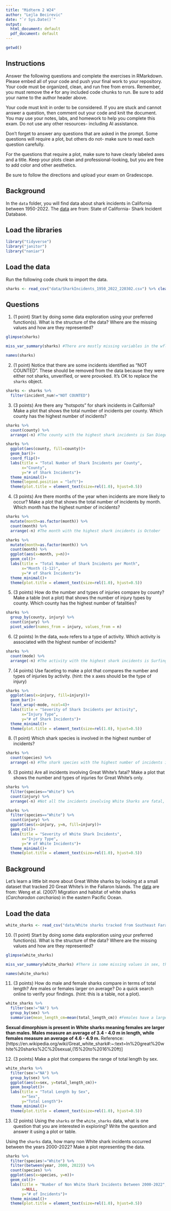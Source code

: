 ```yaml
---
title: "Midterm 2 W24"
author: "Lejla Becirevic"
date: "`r Sys.Date()`"
output:
  html_document: default
  pdf_document: default
---
```


```r
getwd()
```

## Instructions
Answer the following questions and complete the exercises in RMarkdown. Please embed all of your code and push your final work to your repository. Your code must be organized, clean, and run free from errors. Remember, you must remove the `#` for any included code chunks to run. Be sure to add your name to the author header above. 

Your code must knit in order to be considered. If you are stuck and cannot answer a question, then comment out your code and knit the document. You may use your notes, labs, and homework to help you complete this exam. Do not use any other resources- including AI assistance.  

Don't forget to answer any questions that are asked in the prompt. Some questions will require a plot, but others do not- make sure to read each question carefully.  

For the questions that require a plot, make sure to have clearly labeled axes and a title. Keep your plots clean and professional-looking, but you are free to add color and other aesthetics.  

Be sure to follow the directions and upload your exam on Gradescope.    

## Background
In the `data` folder, you will find data about shark incidents in California between 1950-2022. The [data](https://catalog.data.gov/dataset/shark-incident-database-california-56167) are from: State of California- Shark Incident Database.   

## Load the libraries
```r
library("tidyverse")
library("janitor")
library("naniar")
```

## Load the data
Run the following code chunk to import the data.
```r
sharks <- read_csv("data/SharkIncidents_1950_2022_220302.csv") %>% clean_names()
```

## Questions
1. (1 point) Start by doing some data exploration using your preferred function(s). What is the structure of the data? Where are the missing values and how are they represented?  
```r
glimpse(sharks)
```

```r
miss_var_summary(sharks) #There are mostly missing variables in the wfl_case_number, it is represented by NA
```

```r
names(sharks)
```

2. (1 point) Notice that there are some incidents identified as "NOT COUNTED". These should be removed from the data because they were either not sharks, unverified, or were provoked. It's OK to replace the `sharks` object.
```r
sharks <- sharks %>% 
  filter(incident_num!="NOT COUNTED")
```

3. (3 points) Are there any "hotspots" for shark incidents in California? Make a plot that shows the total number of incidents per county. Which county has the highest number of incidents?
```r
sharks %>% 
  count(county) %>% 
  arrange(-n) #The county with the highest shark incidents is San Diego
```

```r
sharks %>% 
  ggplot(aes(county, fill=county))+
  geom_bar()+
  coord_flip()+
  labs(title = "Total Number of Shark Incidents per County",
       x="County",
       y="# of Shark Incidents")+
  theme_minimal()+
  theme(legend.position = "left")+
  theme(plot.title = element_text(size=rel(1.0), hjust=0.5))
```

4. (3 points) Are there months of the year when incidents are more likely to occur? Make a plot that shows the total number of incidents by month. Which month has the highest number of incidents?  
```r
sharks %>% 
  mutate(month=as.factor(month)) %>% 
  count(month) %>% 
  arrange(-n) #The month with the highest shark incidents is October
```

```r
sharks %>% 
  mutate(month=as.factor(month)) %>% 
  count(month) %>% 
  ggplot(aes(x=month, y=n))+
  geom_col()+
  labs(title = "Total Number of Shark Incidents per Month",
       x="Month (1-12)",
       y="# of Shark Incidents")+
  theme_minimal()+
  theme(plot.title = element_text(size=rel(1.0), hjust=0.5))
```

5. (3 points) How do the number and types of injuries compare by county? Make a table (not a plot) that shows the number of injury types by county. Which county has the highest number of fatalities? 
```r
sharks %>% 
  group_by(county, injury) %>% 
  count(injury) %>% 
  pivot_wider(names_from = injury, values_from = n) 
```

6. (2 points) In the data, `mode` refers to a type of activity. Which activity is associated with the highest number of incidents?
```r
sharks %>% 
  count(mode) %>% 
  arrange(-n) #The activity with the highest shark incidents is Surfing/ Boarding
```

7. (4 points) Use faceting to make a plot that compares the number and types of injuries by activity. (hint: the x axes should be the type of injury)
```r
sharks %>% 
  ggplot(aes(x=injury, fill=injury))+
  geom_bar()+
  facet_wrap(~mode, ncol=4)+
  labs(title = "Severity of Shark Incidents per Activity",
       x="Injury Type",
       y="# of Shark Incidents")+
  theme_minimal()+
  theme(plot.title = element_text(size=rel(1.0), hjust=0.5))
```

8. (1 point) Which shark species is involved in the highest number of incidents?  
```r
sharks %>% 
  count(species) %>% 
  arrange(-n) #The shark species with the highest number of incidents is White
```

9. (3 points) Are all incidents involving Great White's fatal? Make a plot that shows the number and types of injuries for Great White's only.  
```r
sharks %>% 
  filter(species=="White") %>% 
  count(injury) %>% 
  arrange(-n) #Not all the incidents involving White Sharks are fatal, only 15 are fatal
```

```r
sharks %>% 
  filter(species=="White") %>% 
  count(injury) %>% 
  ggplot(aes(x=injury, y=n, fill=injury))+
  geom_col()+
  labs(title = "Severity of White Shark Incidents",
       x="Injury Type",
       y="# of White Incidents")+
  theme_minimal()+
  theme(plot.title = element_text(size=rel(1.0), hjust=0.5))
```

## Background
Let's learn a little bit more about Great White sharks by looking at a small dataset that tracked 20 Great White's in the Fallaron Islands. The [data](https://link.springer.com/article/10.1007/s00227-007-0739-4) are from: Weng et al. (2007) Migration and habitat of white sharks (_Carcharodon carcharias_) in the eastern Pacific Ocean.

## Load the data
```r
white_sharks <- read_csv("data/White sharks tracked from Southeast Farallon Island, CA, USA, 1999 2004.csv", na = c("?", "n/a")) %>% clean_names()
```

10. (1 point) Start by doing some data exploration using your preferred function(s). What is the structure of the data? Where are the missing values and how are they represented?
```r
glimpse(white_sharks)
```

```r
miss_var_summary(white_sharks) #There is some missing values in sex, they are represented by NA
```

```r
names(white_sharks)
```

11. (3 points) How do male and female sharks compare in terms of total length? Are males or females larger on average? Do a quick search online to verify your findings. (hint: this is a table, not a plot).  
```r
white_sharks %>% 
  filter(sex!="NA") %>% 
  group_by(sex) %>% 
  summarise(mean_length_cm=mean(total_length_cm)) #Females have a large average length in cm than males
```
**Sexual dimorphism is present in White sharks meaning females are larger than males. Males measure an average of 3.4 - 4.0 m in length, while females measure an average of 4.6 - 4.9 m.**
Reference: [https://en.wikipedia.org/wiki/Great_white_shark#:~:text=In%20great%20white%20sharks%2C%20sexual,(15%20to%2016%20ft)] 

12. (3 points) Make a plot that compares the range of total length by sex.
```r
white_sharks %>% 
  filter(sex!="NA") %>% 
  group_by(sex) %>% 
  ggplot(aes(x=sex, y=total_length_cm))+
  geom_boxplot()+
  labs(title = "Total Length by Sex",
       x="Sex",
       y="Total Length")+
  theme_minimal()+
  theme(plot.title = element_text(size=rel(1.0), hjust=0.5))
```

13. (2 points) Using the `sharks` or the `white_sharks` data, what is one question that you are interested in exploring? Write the question and answer it using a plot or table.  

Using the `sharks` data, how many non White shark incidents occurred between the years 2000-2022? Make a plot representing the data.
```r
sharks %>% 
  filter(species!="White") %>% 
  filter(between(year, 2000, 2022)) %>% 
  count(species) %>% 
  ggplot(aes(x=species, y=n))+
  geom_col()+
  labs(title = "Number of Non White Shark Incidents Between 2000-2022",
       x=NULL,
       y="# of Incidents")+
  theme_minimal()+
  theme(plot.title = element_text(size=rel(1.0), hjust=0.5))
```
